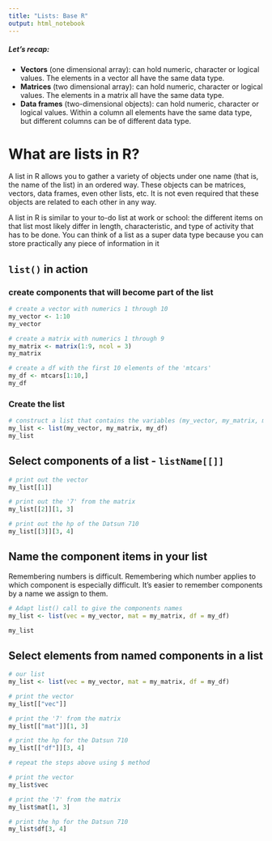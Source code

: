 ```yaml
---
title: "Lists: Base R"
output: html_notebook
---
```


##### Let's recap:

* **Vectors** (one dimensional array): can hold numeric, character or logical values. The elements in a vector all have the same data type.
* **Matrices** (two dimensional array): can hold numeric, character or logical values. The elements in a matrix all have the same data type.
* **Data frames** (two-dimensional objects): can hold numeric, character or logical values. Within a column all elements have the same data type, but different columns can be of different data type.

# What are lists in R?
A list in R allows you to gather a variety of objects under one name (that is, the name of the list) in an ordered way. These objects can be matrices, vectors, data frames, even other lists, etc. It is not even required that these objects are related to each other in any way.

A list in R is similar to your to-do list at work or school: the different items on that list most likely differ in length, characteristic, and type of activity that has to be done. You can think of a list as a super data type because you can store practically any piece of information in it

## `list()` in action
### create components that will become part of the list
```r
# create a vector with numerics 1 through 10
my_vector <- 1:10
my_vector

# create a matrix with numerics 1 through 9
my_matrix <- matrix(1:9, ncol = 3)
my_matrix

# create a df with the first 10 elements of the 'mtcars'
my_df <- mtcars[1:10,]
my_df
```

### Create the list
```r
# construct a list that contains the variables (my_vector, my_matrix, my_df)
my_list <- list(my_vector, my_matrix, my_df)
my_list
```

## Select components of a list - `listName[[]]`
```r
# print out the vector
my_list[[1]]

# print out the '7' from the matrix
my_list[[2]][1, 3]

# print out the hp of the Datsun 710
my_list[[3]][3, 4]
```



## Name the component items in your list
Remembering numbers is difficult. Remembering which number applies to which component is especially difficult. It's easier to remember components by a name we assign to them.

```r
# Adapt list() call to give the components names
my_list <- list(vec = my_vector, mat = my_matrix, df = my_df)

my_list
```

## Select elements from named components in a list
```r
# our list
my_list <- list(vec = my_vector, mat = my_matrix, df = my_df)

# print the vector
my_list[["vec"]]

# print the '7' from the matrix
my_list[["mat"]][1, 3]

# print the hp for the Datsun 710
my_list[["df"]][3, 4]
```

```r
# repeat the steps above using $ method

# print the vector
my_list$vec

# print the '7' from the matrix
my_list$mat[1, 3]

# print the hp for the Datsun 710
my_list$df[3, 4]
```